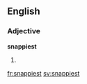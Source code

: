 ==English==

===Adjective===
'''snappiest'''
# {{en-superlative of|snappy}}

[[fr:snappiest]]
[[sv:snappiest]]